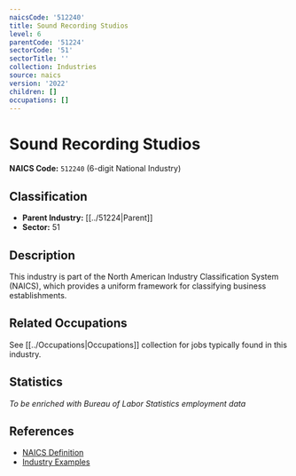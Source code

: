 ```yaml
---
naicsCode: '512240'
title: Sound Recording Studios
level: 6
parentCode: '51224'
sectorCode: '51'
sectorTitle: ''
collection: Industries
source: naics
version: '2022'
children: []
occupations: []
---
```

# Sound Recording Studios

**NAICS Code:** `512240` (6-digit National Industry)

## Classification

- **Parent Industry:** [[../51224|Parent]]
- **Sector:** 51

## Description

This industry is part of the North American Industry Classification System (NAICS), which provides a uniform framework for classifying business establishments.

## Related Occupations

See [[../Occupations|Occupations]] collection for jobs typically found in this industry.

## Statistics

*To be enriched with Bureau of Labor Statistics employment data*

## References

- [NAICS Definition](https://www.census.gov/naics/)
- [Industry Examples](https://www.census.gov/naics/2022NAICS/)
